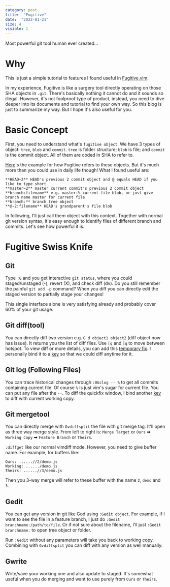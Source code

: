 ```yaml
---
category: post
title:  "Fugitive"
date:  "2022-01-21"
size: 4
visible: 1
---
```


Most powerful git tool human ever created...

# Why

This is just a simple tutorial to features I found useful in [Fugitive.vim](https://github.com/tpope/vim-fugitive).

In my experience, Fugitive is like a surgery tool directly operating on those SHA objects in `.git`. There's basically nothing it cannot do and it sounds so illegal. However, it's not foolproof type of product, instead, you need to dive deeper into its documents and tutorial to find your own way. So this blog is just to summarize my way. But I hope it's also useful for you.

# Basic Concept
First, you need to understand what's `fugitive object`. We have 3 types of object: `tree`, `blob` and `commit`. `tree` is folder structure; `blob` is file; and `commit` is the commit object. All of them are coded in SHA to refer to. 

[Here](https://github.com/tpope/vim-fugitive/blob/master/doc/fugitive.txt#L593-L615)'s the example for how Fugitive refers to these objects. But it's much more than you could use in daily life though! What I found useful are:

```
**HEAD~2** HEAD's previous 2 commit object and @ equals HEAD if you like to type short
**master~2** master current commit's previous 2 commit object
**branch:filename** e.g. master:% current file blob, or just give branch name master for current file
**branch:** branch tree object
**@~2:filename** HEAD's grandparent's file blob
```

In following, I'll just call them object with this context. Together with normal git version syntax, it's easy enough to identify files of different branch and commits. Let's see how powerful it is.

# Fugitive Swiss Knife
## Git
Type `:G` and you get interactive `git status`, where you could staged/unstaged (-), revert (X), and check diff (dv). Do you still remember the painful `git add -p` command? When you diff you can directly edit the staged version to partially stage your changes!

This single interface alone is very satisfying already and probably cover 60% of your git usage. 

## Git diff(tool)
You can directly diff two version e.g. `G d object1 object2` (diff object now has issue). It returns you the list of diff files. Use `[q` and `]q` to move between hotspot. To view diff or more details, you can add this [temporary fix](https://github.com/tpope/vim-fugitive/issues/132#issuecomment-570844756). I personally bind it to a [key]() so that we could diff anytime for it.

## Git log (Following Files)
You can trace historical changes through `:0Gclog -- %` to get all commits containing current file. Of course `%` is just vim's sugar for current file. You can put any file after the `--`. To diff the quickfix window, I bind another [key]() to diff with current working copy.

## Git mergetool
You can directly merge with `Gvdiffsplit` the file with git merge tag. It'll open as three way merge style. From left to right is: `Merge Target` or `Ours` ➡ `Working Copy` ➡ `Feature Branch` or `Theirs`.

`:diffget` like our normal vimdiff mode. However, you need to give buffer name. For example, for buffers like:
```
Ours: ......//2/demo.js
Working: ....../demo.js
Theirs: ......//3/demo.js
```
Then you 3-way merge will refer to these buffer with the name `2`, `demo` and `3`.

## Gedit
You can get any version in git like God using `:Gedit object`. For example, if I want to see the file in a feature branch, I just do `:Gedit branchname:/path/to/file`. Or if not sure about the filename, I'll just `:Gedit branchname:` to open tree object or folder.

Run `:Gedit` without any parameters will take you back to working copy. Combining with `Gvdiffsplit` you can diff with any version as well manually.

## Gwrite
Write/save your working one and also update to staged. It's somewhat useful when you do merging and want to use purely from `Ours` or `Theirs`.

